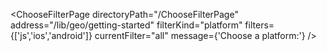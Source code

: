 


<ChooseFilterPage
    directoryPath="/ChooseFilterPage"
    address="/lib/geo/getting-started"
    filterKind="platform"
    filters={['js','ios','android']}
    currentFilter="all"
    message={'Choose a platform:'}
/>
